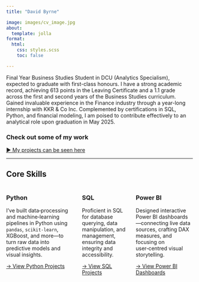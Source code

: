 ```yaml
---
title: "David Byrne"

image: images/cv_image.jpg
about:
  template: jolla
format:
  html:
    css: styles.scss
    toc: false

---
```


<div class="hero">
  <p>Final Year Business Studies Student in DCU (Analytics Specialism), expected to graduate with first-class honours.  I have a strong academic record, achieving 613 points in the Leaving Certificate and a 1.1 grade across the first and second years of the Business Studies curriculum. Gained invaluable experience in the Finance industry through a year-long internship with KKR & Co Inc. Complemented by certifications in SQL, Python, and financial modeling, I am poised to contribute effectively to an analytical role upon graduation in May 2025.</p>
</div>

### Check out some of my work
[► My projects can be seen here](projects.qmd)

---

## Core Skills

::: columns

::: column
### Python

I’ve built data‑processing and machine‑learning pipelines in Python using `pandas`, `scikit‑learn`, XGBoost, and more—to turn raw data into predictive models and visual insights.

[→ View Python Projects](projects/baa1027_adv_python.qmd){.btn .btn-primary}

:::

::: column
### SQL

Proficient in SQL for database querying, data manipulation, and management, ensuring data integrity and accessibility.

[→ View SQL Projects](projects/programming&visualisation.qmd){.btn .btn-primary}

:::

::: column
### Power BI

Designed interactive Power BI dashboards—connecting live data sources, crafting DAX measures, and focusing on user‑centred visual storytelling.

[→ View Power BI Dashboards](projects/powerbi-dashboards.qmd){.btn .btn-primary}

:::

:::